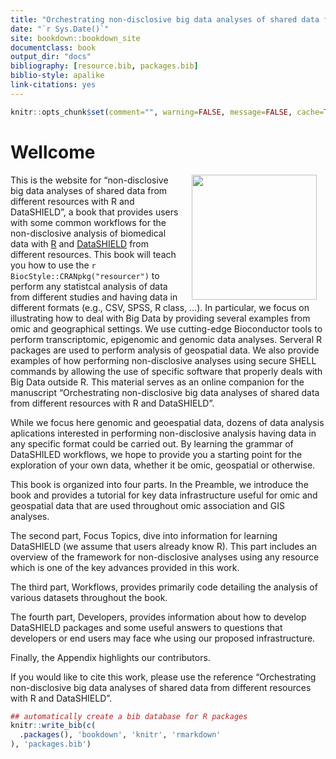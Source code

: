 ```yaml
--- 
title: "Orchestrating non-disclosive big data analyses of shared data from different resources with R and DataSHIELD"
date: "`r Sys.Date()`"
site: bookdown::bookdown_site
documentclass: book
output_dir: "docs"
bibliography: [resource.bib, packages.bib]
biblio-style: apalike
link-citations: yes
---
```


```r
knitr::opts_chunk$set(comment="", warning=FALSE, message=FALSE, cache=TRUE)
```

# Wellcome {-}


<img src="fig/datashield.jpg" width="200" align="right" style="margin: 0 1em 0 1em" /></a> 

This is the website for “non-disclosive big data analyses of shared data from different resources with R and DataSHIELD”, a book that provides users with some common workflows for the non-disclosive analysis of biomedical data with [R](https://cran.r-project.org/) and [DataSHIELD](http://www.datashield.ac.uk/) from different resources. This book will teach you how to use the `r BiocStyle::CRANpkg("resourcer")` to perform any statistcal analysis of data from different studies and having data in different formats (e.g., CSV, SPSS, R class, ...). In particular, we focus on illustrating how to deal with Big Data by providing several examples from omic and geographical settings. We use cutting-edge Bioconductor tools to perform transcriptomic, epigenomic and genomic data analyses. Serveral R packages are used to perform analysis of geospatial data. We also provide examples of how performing non-disclosive analyses using secure SHELL commands by allowing the use of specific software that properly deals with Big Data outside R. This material serves as an online companion for the manuscript “Orchestrating non-disclosive big data analyses of shared data from different resources with R and DataSHIELD”.


While we focus here genomic and geoespatial data, dozens of data analysis aplications interested in performing non-disclosive analysis having data in any specific format could be carried out. By learning the grammar of DataSHILED workflows, we hope to provide you a starting point for the exploration of your own data, whether it be omic, geospatial or otherwise.

This book is organized into four parts. In the Preamble, we introduce the book and provides a tutorial for key data infrastructure useful for omic and geospatial data that are used throughout omic association and GIS analyses.

The second part, Focus Topics, dive into information for learning DataSHIELD (we assume that users already know R). This part includes an overview of the framework for non-disclosive analyses using any resource which is one of the key advances provided in this work. 

The third part, Workflows, provides primarily code detailing the analysis of various datasets throughout the book. 

The fourth part, Developers, provides information about how to develop DataSHIELD packages and some useful answers to questions that developers or end users may face whe using our proposed infrastructure.

Finally, the Appendix highlights our contributors.

If you would like to cite this work, please use the reference “Orchestrating non-disclosive big data analyses of shared data from different resources with R and DataSHIELD”.

```r
## automatically create a bib database for R packages
knitr::write_bib(c(
  .packages(), 'bookdown', 'knitr', 'rmarkdown'
), 'packages.bib')
```


